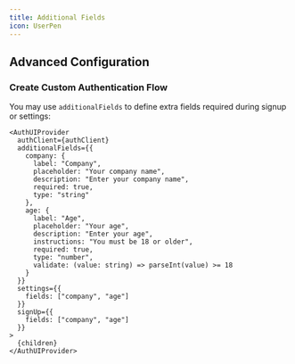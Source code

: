 ```yaml
---
title: Additional Fields
icon: UserPen
---
```


## Advanced Configuration

### Create Custom Authentication Flow

You may use `additionalFields` to define extra fields required during signup or settings:

```tsx
<AuthUIProvider
  authClient={authClient}
  additionalFields={{
    company: {
      label: "Company",
      placeholder: "Your company name",
      description: "Enter your company name",
      required: true,
      type: "string"
    },
    age: {
      label: "Age",
      placeholder: "Your age",
      description: "Enter your age",
      instructions: "You must be 18 or older",
      required: true,
      type: "number",
      validate: (value: string) => parseInt(value) >= 18
    }
  }}
  settings={{
    fields: ["company", "age"]
  }}
  signUp={{
    fields: ["company", "age"]
  }}
>
  {children}
</AuthUIProvider>
```
